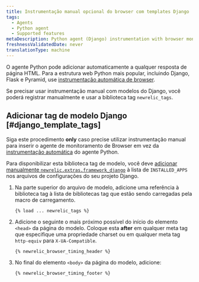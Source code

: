 ```yaml
---
title: Instrumentação manual opcional do browser com templates Django
tags:
  - Agents
  - Python agent
  - Supported features
metaDescription: Python agent (Django) instrumentation with browser monitoring.
freshnessValidatedDate: never
translationType: machine
---
```


O agente Python pode adicionar automaticamente <InlinePopover type="browser"/>a qualquer resposta de página HTML. Para a estrutura web Python mais popular, incluindo Django, Flask e Pyramid, use [instrumentação automática de browser](/docs/agents/python-agent/supported-features/page-load-timing-python).

Se precisar usar instrumentação manual com modelos do Django, você poderá registrar manualmente e usar a biblioteca tag `newrelic_tags`.

## Adicionar tag de modelo Django [#django_template_tags]

Siga este procedimento <DoNotTranslate>**only**</DoNotTranslate> caso precise utilizar instrumentação manual para inserir o agente de monitoramento de Browser em vez da [instrumentação automática](/docs/agents/python-agent/supported-features/page-load-timing-python) do agente Python.

Para disponibilizar esta biblioteca tag de modelo, você deve [adicionar manualmente `newrelic.extras.framework_django`](/docs/release-notes/agent-release-notes/python-release-notes/python-agent-110192) à lista de `INSTALLED_APPS` nos arquivos de configurações do seu projeto Django.

1. Na parte superior do arquivo de modelo, adicione uma referência à biblioteca tag à lista de bibliotecas tag que estão sendo carregadas pela macro de carregamento.

   ```
   {% load ... newrelic_tags %}
   ```

2. Adicione o seguinte o mais próximo possível do início do elemento `<head>` da página do modelo. Coloque esta <DoNotTranslate>**after**</DoNotTranslate> em qualquer meta tag que especifique uma propriedade charset ou em qualquer meta tag `http-equiv` para `X-UA-Compatible`.

   ```
   {% newrelic_browser_timing_header %}
   ```

3. No final do elemento `<body>` da página do modelo, adicione:

   ```
   {% newrelic_browser_timing_footer %}
   ```
